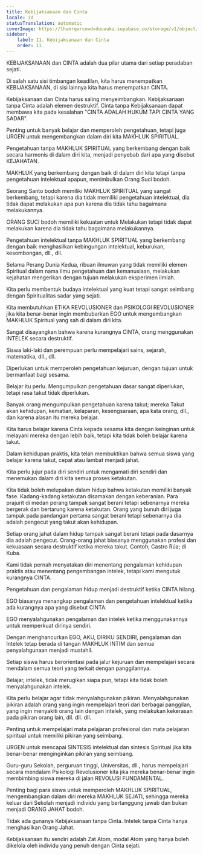 ```yaml
---
title: Kebijaksanaan dan Cinta
locale: id
statusTranslation: automatic
coverImage: https://lhvmrqwrcowdvduuaukz.supabase.co/storage/v1/object/public/strapi-uploads/small_cover-educacion-fundamental.webp-2d51a7828a2b1309555be27f7e2a61a0.webp
sidebar:
    label: 11. Kebijaksanaan dan Cinta
    order: 11
---
```

KEBIJAKSANAAN dan CINTA adalah dua pilar utama dari setiap peradaban sejati.

Di salah satu sisi timbangan keadilan, kita harus menempatkan KEBIJAKSANAAN, di sisi lainnya kita harus menempatkan CINTA.

Kebijaksanaan dan Cinta harus saling menyeimbangkan. Kebijaksanaan tanpa Cinta adalah elemen destruktif. Cinta tanpa Kebijaksanaan dapat membawa kita pada kesalahan "CINTA ADALAH HUKUM TAPI CINTA YANG SADAR".

Penting untuk banyak belajar dan memperoleh pengetahuan, tetapi juga URGEN untuk mengembangkan dalam diri kita MAKHLUK SPIRITUAL.

Pengetahuan tanpa MAKHLUK SPIRITUAL yang berkembang dengan baik secara harmonis di dalam diri kita, menjadi penyebab dari apa yang disebut KEJAHATAN.

MAKHLUK yang berkembang dengan baik di dalam diri kita tetapi tanpa pengetahuan intelektual apapun, menimbulkan Orang Suci bodoh.

Seorang Santo bodoh memiliki MAKHLUK SPIRITUAL yang sangat berkembang, tetapi karena dia tidak memiliki pengetahuan intelektual, dia tidak dapat melakukan apa pun karena dia tidak tahu bagaimana melakukannya.

ORANG SUCI bodoh memiliki kekuatan untuk Melakukan tetapi tidak dapat melakukan karena dia tidak tahu bagaimana melakukannya.

Pengetahuan intelektual tanpa MAKHLUK SPIRITUAL yang berkembang dengan baik menghasilkan kebingungan intelektual, keburukan, kesombongan, dll., dll.

Selama Perang Dunia Kedua, ribuan ilmuwan yang tidak memiliki elemen Spiritual dalam nama ilmu pengetahuan dan kemanusiaan, melakukan kejahatan mengerikan dengan tujuan melakukan eksperimen ilmiah.

Kita perlu membentuk budaya intelektual yang kuat tetapi sangat seimbang dengan Spiritualitas sadar yang sejati.

Kita membutuhkan ETIKA REVOLUSIONER dan PSIKOLOGI REVOLUSIONER jika kita benar-benar ingin membubarkan EGO untuk mengembangkan MAKHLUK Spiritual yang sah di dalam diri kita.

Sangat disayangkan bahwa karena kurangnya CINTA, orang menggunakan INTELEK secara destruktif.

Siswa laki-laki dan perempuan perlu mempelajari sains, sejarah, matematika, dll., dll.

Diperlukan untuk memperoleh pengetahuan kejuruan, dengan tujuan untuk bermanfaat bagi sesama.

Belajar itu perlu. Mengumpulkan pengetahuan dasar sangat diperlukan, tetapi rasa takut tidak diperlukan.

Banyak orang mengumpulkan pengetahuan karena takut; mereka Takut akan kehidupan, kematian, kelaparan, kesengsaraan, apa kata orang, dll., dan karena alasan itu mereka belajar.

Kita harus belajar karena Cinta kepada sesama kita dengan keinginan untuk melayani mereka dengan lebih baik, tetapi kita tidak boleh belajar karena takut.

Dalam kehidupan praktis, kita telah membuktikan bahwa semua siswa yang belajar karena takut, cepat atau lambat menjadi jahat.

Kita perlu jujur ​​pada diri sendiri untuk mengamati diri sendiri dan menemukan dalam diri kita semua proses ketakutan.

Kita tidak boleh melupakan dalam hidup bahwa ketakutan memiliki banyak fase. Kadang-kadang ketakutan disamakan dengan keberanian. Para prajurit di medan perang tampak sangat berani tetapi sebenarnya mereka bergerak dan bertarung karena ketakutan. Orang yang bunuh diri juga tampak pada pandangan pertama sangat berani tetapi sebenarnya dia adalah pengecut yang takut akan kehidupan.

Setiap orang jahat dalam hidup tampak sangat berani tetapi pada dasarnya dia adalah pengecut. Orang-orang jahat biasanya menggunakan profesi dan kekuasaan secara destruktif ketika mereka takut. Contoh; Castro Rúa; di Kuba.

Kami tidak pernah menyatakan diri menentang pengalaman kehidupan praktis atau menentang pengembangan intelek, tetapi kami mengutuk kurangnya CINTA.

Pengetahuan dan pengalaman hidup menjadi destruktif ketika CINTA hilang.

EGO biasanya menangkap pengalaman dan pengetahuan intelektual ketika ada kurangnya apa yang disebut CINTA.

EGO menyalahgunakan pengalaman dan intelek ketika menggunakannya untuk memperkuat dirinya sendiri.

Dengan menghancurkan EGO, AKU, DIRIKU SENDIRI, pengalaman dan Intelek tetap berada di tangan MAKHLUK INTIM dan semua penyalahgunaan menjadi mustahil.

Setiap siswa harus berorientasi pada jalur kejuruan dan mempelajari secara mendalam semua teori yang terkait dengan panggilannya.

Belajar, intelek, tidak merugikan siapa pun, tetapi kita tidak boleh menyalahgunakan intelek.

Kita perlu belajar agar tidak menyalahgunakan pikiran. Menyalahgunakan pikiran adalah orang yang ingin mempelajari teori dari berbagai panggilan, yang ingin menyakiti orang lain dengan intelek, yang melakukan kekerasan pada pikiran orang lain, dll. dll. dll.

Penting untuk mempelajari mata pelajaran profesional dan mata pelajaran spiritual untuk memiliki pikiran yang seimbang.

URGEN untuk mencapai SINTESIS intelektual dan sintesis Spiritual jika kita benar-benar menginginkan pikiran yang seimbang.

Guru-guru Sekolah, perguruan tinggi, Universitas, dll., harus mempelajari secara mendalam Psikologi Revolusioner kita jika mereka benar-benar ingin membimbing siswa mereka di jalan REVOLUSI FUNDAMENTAL.

Penting bagi para siswa untuk memperoleh MAKHLUK SPIRITUAL, mengembangkan dalam diri mereka MAKHLUK SEJATI, sehingga mereka keluar dari Sekolah menjadi individu yang bertanggung jawab dan bukan menjadi ORANG JAHAT bodoh.

Tidak ada gunanya Kebijaksanaan tanpa Cinta. Intelek tanpa Cinta hanya menghasilkan Orang Jahat.

Kebijaksanaan itu sendiri adalah Zat Atom, modal Atom yang hanya boleh dikelola oleh individu yang penuh dengan Cinta sejati.

